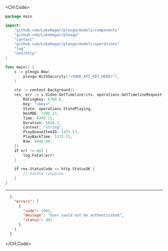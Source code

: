 
<CH.Code>
```go GetTimeline.go
package main

import(
	"github.com/LukeHagar/plexgo/models/components"
	"github.com/LukeHagar/plexgo"
	"context"
	"github.com/LukeHagar/plexgo/models/operations"
	"log"
	"net/http"
)

func main() {
    s := plexgo.New(
        plexgo.WithSecurity("<YOUR_API_KEY_HERE>"),
    )

    ctx := context.Background()
    res, err := s.Video.GetTimeline(ctx, operations.GetTimelineRequest{
        RatingKey: 6788.8,
        Key: "<key>",
        State: operations.StatePlaying,
        HasMDE: 7206.33,
        Time: 6399.21,
        Duration: 5820.2,
        Context: "string",
        PlayQueueItemID: 1433.53,
        PlayBackTime: 5373.73,
        Row: 9446.69,
    })
    if err != nil {
        log.Fatal(err)
    }

    if res.StatusCode == http.StatusOK {
        // handle response
    }
}
```
---

```json Example Response
  {
    "errors": [
      {
        "code": 1001,
        "message": "User could not be authenticated",
        "status": 401
      }
    ]
  }
```
</CH.Code>
